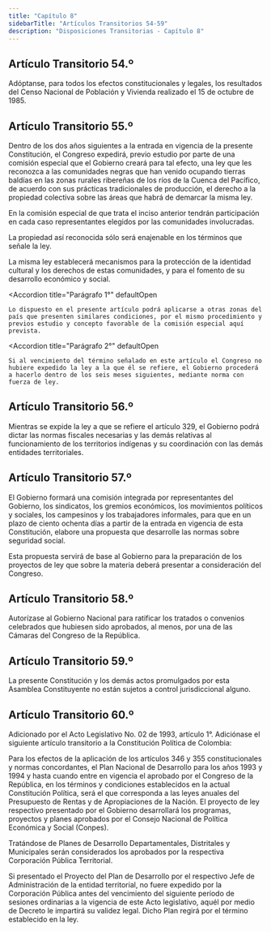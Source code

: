 ```yaml
---
title: "Capítulo 8"
sidebarTitle: "Artículos Transitorios 54-59"
description: "Disposiciones Transitorias - Capítulo 8"
---
```


## Artículo Transitorio 54.º

Adóptanse, para todos los efectos constitucionales y legales, los resultados del Censo Nacional de Población y Vivienda realizado el 15 de octubre de 1985.

## Artículo Transitorio 55.º

Dentro de los dos años siguientes a la entrada en vigencia de la presente Constitución, el Congreso expedirá, previo estudio por parte de una comisión especial que el Gobierno creará para tal efecto, una ley que les reconozca a las comunidades negras que han venido ocupando tierras baldías en las zonas rurales ribereñas de los ríos de la Cuenca del Pacífico, de acuerdo con sus prácticas tradicionales de producción, el derecho a la propiedad colectiva sobre las áreas que habrá de demarcar la misma ley.

En la comisión especial de que trata el inciso anterior tendrán participación en cada caso representantes elegidos por las comunidades involucradas.

La propiedad así reconocida sólo será enajenable en los términos que señale la ley. 

La misma ley establecerá mecanismos para la protección de la identidad cultural y los derechos de estas comunidades, y para el fomento de su desarrollo económico y social.

<Accordion
    title="Parágrafo 1°"
    defaultOpen
>
    Lo dispuesto en el presente artículo podrá aplicarse a otras zonas del país que presenten similares condiciones, por el mismo procedimiento y previos estudio y concepto favorable de la comisión especial aquí prevista.

</Accordion>

<Accordion
    title="Parágrafo 2°"
    defaultOpen
>
    Si al vencimiento del término señalado en este artículo el Congreso no hubiere expedido la ley a la que él se refiere, el Gobierno procederá a hacerlo dentro de los seis meses siguientes, mediante norma con fuerza de ley.
</Accordion>

## Artículo Transitorio 56.º

Mientras se expide la ley a que se refiere el artículo 329, el Gobierno podrá dictar las normas fiscales necesarias y las demás relativas al funcionamiento de los territorios indígenas y su coordinación con las demás entidades territoriales.

## Artículo Transitorio 57.º

El Gobierno formará una comisión integrada por representantes del Gobierno, los sindicatos, los gremios económicos, los movimientos políticos y sociales, los campesinos y los trabajadores informales, para que en un plazo de ciento ochenta días a partir de la entrada en vigencia de esta Constitución, elabore una propuesta que desarrolle las normas sobre seguridad social.

Esta propuesta servirá de base al Gobierno para la preparación de los proyectos de ley que sobre la materia deberá presentar a consideración del Congreso.

## Artículo Transitorio 58.º

Autorízase al Gobierno Nacional para ratificar los tratados o convenios celebrados que hubiesen sido aprobados, al menos, por una de las Cámaras del Congreso de la República.

## Artículo Transitorio 59.º

La presente Constitución y los demás actos promulgados por esta Asamblea Constituyente no están sujetos a control jurisdiccional alguno.

## Artículo Transitorio 60.º

<Warning>Adicionado por el Acto Legislativo No. 02 de 1993, artículo 1°. Adiciónase el siguiente artículo transitorio a la Constitución Política de Colombia: </Warning>

Para los efectos de la aplicación de los artículos 346 y 355 constitucionales y normas concordantes, el Plan Nacional de Desarrollo para los años 1993 y 1994 y hasta cuando entre en vigencia el aprobado por el Congreso de la República, en los términos y condiciones establecidos en la actual Constitución Política, será el que corresponda a las leyes anuales del Presupuesto de Rentas y de Apropiaciones de la Nación. El proyecto de ley respectivo presentado por el Gobierno desarrollará los programas, proyectos y planes aprobados por el Consejo Nacional de Política Económica y Social (Conpes).

Tratándose de Planes de Desarrollo Departamentales, Distritales y Municipales serán considerados los aprobados por la respectiva Corporación Pública Territorial.

Si presentado el Proyecto del Plan de Desarrollo por el respectivo Jefe de Administración de la entidad territorial, no fuere expedido por la Corporación Pública antes del vencimiento del siguiente período de sesiones ordinarias a la vigencia de este Acto legislativo, aquél por medio de Decreto le impartirá su validez legal. Dicho Plan regirá por el término establecido en la ley.
